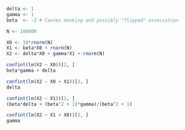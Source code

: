 ```r
delta <- 1
gamma <- 1
beta  <- -2 # Causes masking and possibly "flipped" association

N <- 100000

X0 <- 10*rnorm(N)
X1 <- beta*X0 + rnorm(N)
X2 <- delta*X0 + gamma*X1 + rnorm(N)
```

```r
confint(lm(X2 ~ X0))[2, ]
beta*gamma + delta

confint(lm(X2 ~ X0 + X1))[2, ]
delta
```

```r
confint(lm(X2 ~ X1))[2, ]
(beta*delta + (beta^2 + 1)*gamma)/(beta^2 + 1)

confint(lm(X2 ~ X1 + X0))[2, ]
gamma
```

